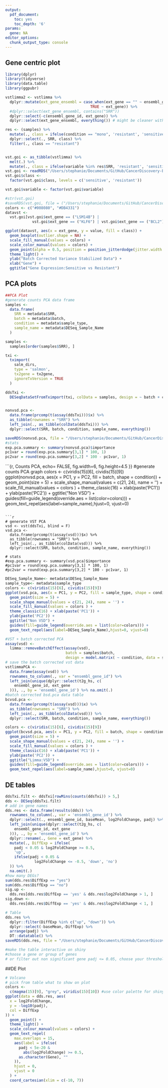```yaml
---
output:
  pdf_document:
    toc: yes
    toc_depth: '6'
params:
  gene: NA
editor_options: 
  chunk_output_type: console
---
```


## Gene centric plot
```r
library(dplyr)
library(tidyverse)
library(data.table)
library(ggpubr)

vstlimma2 <- vstlimma %>%
  dplyr::mutate(ext_gene_ensembl = case_when(ext_gene == "" ~ ensembl_gene_id, 
                                      TRUE ~ ext_gene)) %>%
  #dplyr::select(ext_gene_ensembl, contains("SRR"))
  dplyr::select(-c(ensembl_gene_id, ext_gene)) %>% 
  dplyr::select(ext_gene_ensembl, everything()) # might be cleaner with relocate

res <- (samples) %>%
  mutate(., class = ifelse(condition == "mono", 'resistant', 'sensitive')) %>%
  dplyr::select(., SRR, class) %>%
  filter(., class == "resistant")


vst.goi <- as_tibble(vstlimma) %>%
  melt(.) %>%
  mutate(., class = ifelse(variable %in% res$SRR, 'resistant', 'sensitive'))
vst.goi <- readRDS("/Users/stephanie/Documents/GitHub/CancerDiscovery-Bulk/vst.goi.rds")
vst.goi$class <-
  factor(vst.goi$class, levels = c('sensitive', 'resistant'))

vst.goi$variable <- factor(vst.goi$variable)

#str(vst.goi)
#saveRDS(vst.goi, file = ("/Users/stephanie/Documents/GitHub/CancerDiscovery-Bulk/vst.goi.rds"))
colors <- c("#008080", "#DB4331")
datavst <-
  vst.goi[vst.goi$ext_gene == ("LSM14B") |
            vst.goi$ext_gene == ("KLF6") | vst.goi$ext_gene == ("BCL2"), ]

ggplot(datavst, aes(x = ext_gene, y = value, fill = class)) +
  geom_boxplot(outlier.shape = NA) +
  scale_fill_manual(values = colors) +
  scale_color_manual(values = colors) +
  geom_point(alpha = 0.5, position = position_jitterdodge(jitter.width = 0.2), aes(color = class)) +
  theme_light() +
  ylab("Batch Corrected Variance Stabilized Data") +
  xlab("Gene") +
  ggtitle("Gene Expression:Sensitive vs Resistant")

```

## PCA plots
```r
##PCA Plot
#generate counts PCA data frame
samples <-
  data.frame(
    SRR = metadata$SRR,
    batch = metadata$batch,
    condition = metadata$sample_type,
    sample_name = metadata$DESeq_Sample_Name
  )

samples <- 
  samples[order(samples$SRR), ]

txi <-
  tximport(
    salm_dirs,
    type = 'salmon',
    tx2gene = tx2gene,
    ignoreTxVersion = TRUE
  )

ddsTxi <-
  DESeqDataSetFromTximport(txi, colData = samples, design = ~ batch + condition)


nonvsd.pca <-
  data.frame(prcomp(t(assay(ddsTxi)))$x) %>%
  as_tibble(rownames = "SRR") %>%
  left_join(., as_tibble(colData(ddsTxi))) %>% 
  dplyr::select(SRR, batch, condition, sample_name, everything())

saveRDS(nonvsd.pca, file = "/Users/stephanie/Documents/GitHub/CancerDiscovery-Bulk/nonvsd.pca.rds")
#stats
exp.pca.summary <- summary(nonvsd.pca)$importance
pc1var = round(exp.pca.summary[3,1] * 100, 1)
pc2var = round(exp.pca.summary[3,2] * 100 - pc1var, 1)
```


```{r, Counts PCA, echo= FALSE, fig.width=6, fig.height=4.5 }}
#generate counts PCA graph
colors <-
  c(viridis(15)[6], cividis(15)[9])
ggplot(nonvsd.pca, aes(x = PC1, y = PC2, fill = batch, shape = condition)) + 
  geom_point(size = 5) + 
  scale_shape_manual(values = c(21, 24), name = '') +
  scale_fill_manual(values = colors ) + 
  theme_classic(16) + xlab(paste('PC1')) + 
  ylab(paste('PC2')) +
  ggtitle("Non VSD") +
  guides(fill=guide_legend(override.aes = list(color=colors))) +
  geom_text_repel(aes(label=sample_name),hjust=0, vjust=0)

```

```r
# generate VST PCA
vsd <- vst(ddsTxi, blind = F)
vsd.pca <-
  data.frame(prcomp(t(assay(vsd)))$x) %>%
  as_tibble(rownames = "SRR") %>%
  left_join(., as_tibble(colData(vsd))) %>% 
  dplyr::select(SRR, batch, condition, sample_name, everything())

# stats
#exp.pca.summary <- summary(vsd.pca)$importance
#pc1var = round(exp.pca.summary[3,1] * 100, 1)
#pc2var = round(exp.pca.summary[3,2] * 100 - pc1var, 1)
```


```r
DESeq_Sample_Name<- metadata$DESeq_Sample_Name
sample_type<- metadata$sample_type
colors <- c(viridis(15)[6], cividis(15)[9])
ggplot(vsd.pca, aes(x = PC1, y = PC2, fill = sample_type, shape = condition)) + 
  geom_point(size = 5) + 
  scale_shape_manual(values = c(21, 24), name = '') +
  scale_fill_manual(values = colors ) + 
  theme_classic(16) + xlab(paste('PC1')) + 
  ylab(paste('PC2')) +
  ggtitle("Non VSD") +
  guides(fill=guide_legend(override.aes = list(color=colors))) +
  geom_text_repel(aes(label=DESeq_Sample_Name),hjust=0, vjust=0)

```

```r
#VST + batch corrected PCA
assay(vsd) <-
  limma::removeBatchEffect(assay(vsd),
                           batch = samples$batch,
                           design = model.matrix( ~ condition, data = samples))
# save the batch corrected vst data
vstlimmaPCA <-
  data.frame(assay(vsd)) %>%
  rownames_to_column(., var = "ensembl_gene_id") %>%
  left_join(unique(dplyr::select(t2g_hs, c(
    ensembl_gene_id, ext_gene
  ))), ., by = 'ensembl_gene_id') %>% na.omit(.)
#batch corrected bsd.pca data table
bcvsd.pca <-
  data.frame(prcomp(t(assay(vsd)))$x) %>%
  as_tibble(rownames = "SRR") %>%
  left_join(., as_tibble(colData(vsd))) %>% 
  dplyr::select(SRR, batch, condition, sample_name, everything())

```

```r
colors <- c(viridis(15)[6], cividis(15)[9])
ggplot(bcvsd.pca, aes(x = PC1, y = PC2, fill = batch, shape = condition)) + 
  geom_point(size = 5) + 
  scale_shape_manual(values = c(21, 24), name = '') +
  scale_fill_manual(values = colors ) + 
  theme_classic(16) + xlab(paste('PC1')) + 
  ylab(paste('PC2')) +
  ggtitle("Limma:VSD") +
  guides(fill=guide_legend(override.aes = list(color=colors))) +
  geom_text_repel(aes(label=sample_name),hjust=0, vjust=0)

```
## DE tables
```r
ddsTxi.filt <- ddsTxi[rowMins(counts(ddsTxi)) > 5,]
dds <- DESeq(ddsTxi.filt)
# add in gene names
dds.res <- data.frame(results(dds)) %>%
  rownames_to_column(., var = 'ensembl_gene_id') %>%
  dplyr::select(., ensembl_gene_id, baseMean, log2FoldChange, padj) %>%
  left_join(unique(dplyr::select(t2g_hs, c(
    ensembl_gene_id, ext_gene
  ))), ., by = 'ensembl_gene_id') %>%
  dplyr::rename(., Gene = ext_gene) %>%
  mutate(., DiffExp = ifelse(
    padj < 0.05 & log2FoldChange >= 0.5,
    'up',
    ifelse(padj < 0.05 &
             log2FoldChange <= -0.5, 'down', 'no')
  )) %>%
  na.omit(.)
#how many DEGs?
sum(dds.res$DiffExp == "yes")
sum(dds.res$DiffExp == "no")
sig.up <-
  dds.res[dds.res$DiffExp == 'yes' & dds.res$log2FoldChange > 1, ]
sig.down <-
  dds.res[dds.res$DiffExp == 'yes' & dds.res$log2FoldChange < 1, ]

# Table
dds.res %>%
  dplyr::filter(DiffExp %in% c("up", "down")) %>%
  dplyr::select(-baseMean,-DiffExp) %>%
  arrange(padj) %>%
  DT::datatable() %>% 
saveRDS(dds.res, file = "/Users/stephanie/Documents/GitHub/CancerDiscovery-Bulk/DEtable.rds")

#make the table interactive on shiny
#choose a gene or group of genes
# or filter out non significant gene padj <= 0.05, choose your threshold 
```
##DE Plot
```r
# Volcano
# pick from table what to show on plot
colors <-
  c(magma(15)[9], "grey", viridis(15)[10]) #use color palette for shiny
ggplot(data = dds.res, aes(
  x = log2FoldChange,
  y = -log10(padj),
  col = DiffExp
)) +
  geom_point() +
  theme_light() +
  scale_colour_manual(values = colors) +
  geom_text_repel(
    max.overlaps = 15,
    aes(label = ifelse(
      padj < 5e-20 &
        abs(log2FoldChange) >= 0.5,
      as.character(Gene), ""
    )),
    hjust = 0,
    vjust = 0
  ) +
  coord_cartesian(xlim = c(-10, 7))

```